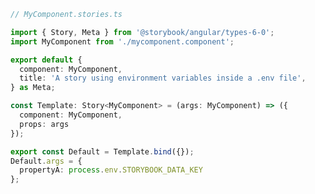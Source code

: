 ```ts
// MyComponent.stories.ts

import { Story, Meta } from '@storybook/angular/types-6-0';
import MyComponent from './mycomponent.component';

export default {
  component: MyComponent,
  title: 'A story using environment variables inside a .env file',
} as Meta;

const Template: Story<MyComponent> = (args: MyComponent) => ({
  component: MyComponent,
  props: args
});

export const Default = Template.bind({});
Default.args = {
  propertyA: process.env.STORYBOOK_DATA_KEY
};
```